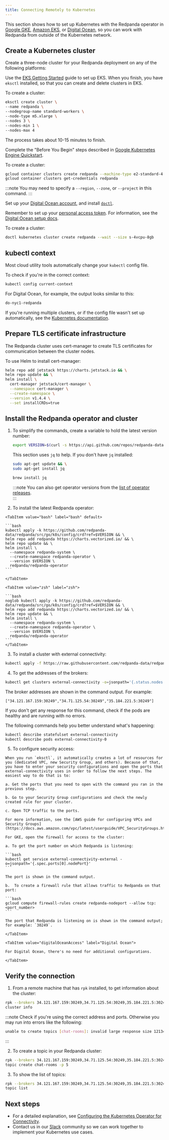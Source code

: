 ```yaml
---
title: Connecting Remotely to Kubernetes
---
```


<head>
    <meta name="title" content="Connecting remotely to Kubernetes | Redpanda Docs"/>
    <meta name="description" content="How to connect to Kubernetes remotely."/>
</head>


This section shows how to set up Kubernetes with the Redpanda operator in
[Google GKE](https://cloud.google.com/kubernetes-engine), [Amazon EKS](https://aws.amazon.com/eks), or [Digital Ocean](https://cloud.digitalocean.com/),
so you can work with Redpanda from outside of the Kubernetes network.  

## Create a Kubernetes cluster

Create a three-node cluster for your Redpanda deployment on any of the following platforms:

<Tabs>

  <TabItem value="awsEksPlatform" label="AWS EKS" default>

  Use the [EKS Getting Started](https://docs.aws.amazon.com/eks/latest/userguide/getting-started-eksctl.html) guide to set up EKS.
  When you finish, you have `eksctl` installed, so that you can create and delete clusters in EKS.
  
  To create a cluster:

  ```bash
  eksctl create cluster \
  --name redpanda \
  --nodegroup-name standard-workers \
  --node-type m5.xlarge \
  --nodes 3 \
  --nodes-min 1 \
  --nodes-max 4
  ```

  The process takes about 10-15 minutes to finish.

  </TabItem>

  <TabItem value="googleGkePlatform" label="Google GKE">

  Complete the "Before You Begin" steps described in [Google Kubernetes Engine Quickstart](https://cloud.google.com/kubernetes-engine/docs/quickstart).
  
  To create a cluster:

  ```bash
  gcloud container clusters create redpanda --machine-type e2-standard-4 --cluster-version 1.21 && \
  gcloud container clusters get-credentials redpanda
  ```

:::note
You may need to specify a `--region`, `--zone`, or `--project` in this command.
:::

  </TabItem>
  <TabItem value="digitalOceanPlatform" label="Digital Ocean">

  Set up your [Digital Ocean account](https://docs.digitalocean.com/products/getting-started/), and install [`doctl`](https://docs.digitalocean.com/reference/doctl/how-to/install/).

  Remember to set up your [personal access token](https://docs.digitalocean.com/reference/api/create-personal-access-token/). For information, see the [Digital Ocean setup docs](https://github.com/digitalocean/Kubernetes-Starter-Kit-Developers/blob/main/01-setup-DOKS/README.md).

  To create a cluster:

  ```bash
  doctl kubernetes cluster create redpanda --wait --size s-4vcpu-8gb
  ```

  </TabItem>
</Tabs>

## kubectl context
Most cloud utility tools automatically change your `kubectl` config file.   

To check if you're in the correct context:

```bash
kubectl config current-context
```

For Digital Ocean, for example, the output looks similar to this:

```bash
do-nyc1-redpanda
```
   
If you're running multiple clusters, or if the config file wasn't set up automatically, see the [Kubernetes documentation](https://kubernetes.io/docs/tasks/access-application-cluster/configure-access-multiple-clusters/).

## Prepare TLS certificate infrastructure

The Redpanda cluster uses cert-manager to create TLS certificates for communication between the cluster nodes.

To use Helm to install cert-manager:

  ```bash
  helm repo add jetstack https://charts.jetstack.io && \
  helm repo update && \
  helm install \
    cert-manager jetstack/cert-manager \
    --namespace cert-manager \
    --create-namespace \
    --version v1.4.4 \
    --set installCRDs=true
  ```

## Install the Redpanda operator and cluster

1. To simplify the commands, create a variable to hold the latest version number:

    ```bash
    export VERSION=$(curl -s https://api.github.com/repos/redpanda-data/redpanda/releases/latest | jq -r .tag_name)
    ```

    This section uses `jq` to help. If you don't have `jq` installed:   
    <Tabs>
      <TabItem value="apt" label="apt" default>

    ```bash
    sudo apt-get update && \
    sudo apt-get install jq
    ```
      </TabItem>
      <TabItem value="brew" label="brew">

    ```bash
    brew install jq
    ```
      </TabItem>
    </Tabs>

    :::note
    You can also get operator versions from the [list of operator releases](https://github.com/redpanda-data/redpanda/releases).   
    :::

2. To install the latest Redpanda operator:

  <Tabs>

    <TabItem value="bash" label="bash" default>

    ```bash
    kubectl apply -k https://github.com/redpanda-data/redpanda/src/go/k8s/config/crd?ref=$VERSION && \
    helm repo add redpanda https://charts.vectorized.io/ && \
    helm repo update && \
    helm install \
      --namespace redpanda-system \
      --create-namespace redpanda-operator \
      --version $VERSION \
      redpanda/redpanda-operator
    ```

    </TabItem>

    <TabItem value="zsh" label="zsh">

    ```bash
    noglob kubectl apply -k https://github.com/redpanda-data/redpanda/src/go/k8s/config/crd?ref=$VERSION && \
    helm repo add redpanda https://charts.vectorized.io/ && \
    helm repo update && \
    helm install \
      --namespace redpanda-system \
      --create-namespace redpanda-operator \
      --version $VERSION \
      redpanda/redpanda-operator
    ```
    </TabItem>

  </Tabs>

3. To install a cluster with external connectivity:

  ```bash
  kubectl apply -f https://raw.githubusercontent.com/redpanda-data/redpanda/$VERSION/src/go/k8s/config/samples/external_connectivity.yaml
  ```

4. To get the addresses of the brokers:

  ```bash
  kubectl get clusters external-connectivity -o=jsonpath='{.status.nodes.external}'
  ```

  The broker addresses are shown in the command output. For example:

  `["34.121.167.159:30249","34.71.125.54:30249","35.184.221.5:30249"]`

  If you don't get any response for this command, check if the pods are healthy and are running with no errors. 

  The following commands help you better understand what's happening:

  ```bash
  kubectl describe statefulset external-connectivity
  kubectl describe pods external-connectivity-0
  ```

5. To configure security access:

  <Tabs>
    <TabItem value="awsEksAccess" label="AWS EKS" default>

    When you run `eksctl`, it automatically creates a lot of resources for you (dedicated VPC, new Security Group, and others). Because of that, you have to enter your security configurations and open the ports that external-connectivity uses in order to follow the next steps. The easiest way to do that is to:

    a. Get the ports that you need to open with the command you ran in the previous step.
     
    b. Go to your Security Group configurations and check the newly created rule for your cluster.

    c. Open TCP traffic to the ports. 

    For more information, see the [AWS guide for configuring VPCs and Security Groups](https://docs.aws.amazon.com/vpc/latest/userguide/VPC_SecurityGroups.html).

  </TabItem>

  <TabItem value="googleGkeAccess" label="Google GKE">

    For GKE, open the firewall for access to the cluster:
    
    a. To get the port number on which Redpanda is listening:

    ```bash
    kubectl get service external-connectivity-external -o=jsonpath='{.spec.ports[0].nodePort}'
    ```

    The port is shown in the command output.

    b.  To create a firewall rule that allows traffic to Redpanda on that port:

    ```bash
    gcloud compute firewall-rules create redpanda-nodeport --allow tcp:<port_number>
    ```

    The port that Redpanda is listening on is shown in the command output; for example: `30249`.

    </TabItem>

    <TabItem value="digitalOceanAccess" label="Digital Ocean">
  
    For Digital Ocean, there's no need for additional configurations. 

    </TabItem>
  </Tabs>

## Verify the connection

1. From a remote machine that has `rpk` installed, to get information about the cluster:

  ```bash
  rpk --brokers 34.121.167.159:30249,34.71.125.54:30249,35.184.221.5:30249 \
  cluster info
  ```

  :::note
  Check if you're using the correct address and ports. Otherwise you may run into errors like the following:
  
  ```bash
  unable to create topics [chat-rooms]: invalid large response size 1213486160 > limit 104857600
  ```
  :::

2. To create a topic in your Redpanda cluster:

  ```bash
  rpk --brokers 34.121.167.159:30249,34.71.125.54:30249,35.184.221.5:30249 \
  topic create chat-rooms -p 5
  ```

3. To show the list of topics: 

  ```bash
  rpk --brokers 34.121.167.159:30249,34.71.125.54:30249,35.184.221.5:30249 \
  topic list
  ```

## Next steps

- For a detailed explanation, see [Configuring the Kubernetes Operator for Connectivity](../kubernetes-connectivity).
- Contact us in our <a href="https://redpanda.com/slack">Slack</a> community so we can work together to implement your Kubernetes use cases.
